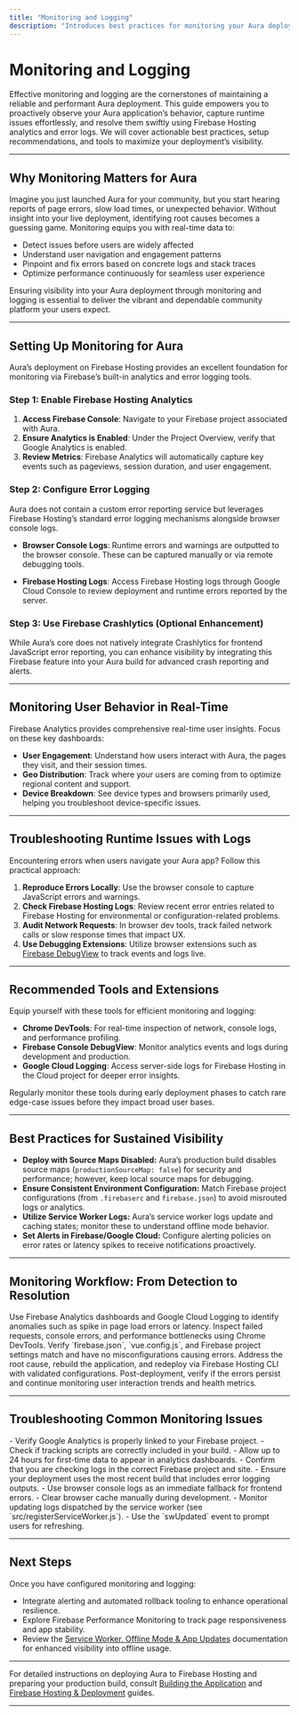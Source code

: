 ```yaml
---
title: "Monitoring and Logging"
description: "Introduces best practices for monitoring your Aura deployment using Firebase Hosting analytics and error logs. Explains how to use browser and Firebase tools to detect, log, and resolve runtime issues. Recommends extensions and setups for effective visibility."
---
```


# Monitoring and Logging

Effective monitoring and logging are the cornerstones of maintaining a reliable and performant Aura deployment. This guide empowers you to proactively observe your Aura application’s behavior, capture runtime issues effortlessly, and resolve them swiftly using Firebase Hosting analytics and error logs. We will cover actionable best practices, setup recommendations, and tools to maximize your deployment’s visibility.

---

## Why Monitoring Matters for Aura

Imagine you just launched Aura for your community, but you start hearing reports of page errors, slow load times, or unexpected behavior. Without insight into your live deployment, identifying root causes becomes a guessing game. Monitoring equips you with real-time data to:

- Detect issues before users are widely affected
- Understand user navigation and engagement patterns
- Pinpoint and fix errors based on concrete logs and stack traces
- Optimize performance continuously for seamless user experience

Ensuring visibility into your Aura deployment through monitoring and logging is essential to deliver the vibrant and dependable community platform your users expect.

---

## Setting Up Monitoring for Aura

Aura’s deployment on Firebase Hosting provides an excellent foundation for monitoring via Firebase’s built-in analytics and error logging tools.

### Step 1: Enable Firebase Hosting Analytics

1. **Access Firebase Console**: Navigate to your Firebase project associated with Aura.
2. **Ensure Analytics is Enabled**: Under the Project Overview, verify that Google Analytics is enabled.
3. **Review Metrics**: Firebase Analytics will automatically capture key events such as pageviews, session duration, and user engagement.

### Step 2: Configure Error Logging

Aura does not contain a custom error reporting service but leverages Firebase Hosting’s standard error logging mechanisms alongside browser console logs.

- **Browser Console Logs**: Runtime errors and warnings are outputted to the browser console. These can be captured manually or via remote debugging tools.
  
- **Firebase Hosting Logs**: Access Firebase Hosting logs through Google Cloud Console to review deployment and runtime errors reported by the server.

### Step 3: Use Firebase Crashlytics (Optional Enhancement)

While Aura’s core does not natively integrate Crashlytics for frontend JavaScript error reporting, you can enhance visibility by integrating this Firebase feature into your Aura build for advanced crash reporting and alerts.

---

## Monitoring User Behavior in Real-Time

Firebase Analytics provides comprehensive real-time user insights. Focus on these key dashboards:

- **User Engagement**: Understand how users interact with Aura, the pages they visit, and their session times.
- **Geo Distribution**: Track where your users are coming from to optimize regional content and support.
- **Device Breakdown**: See device types and browsers primarily used, helping you troubleshoot device-specific issues.

---

## Troubleshooting Runtime Issues with Logs

Encountering errors when users navigate your Aura app? Follow this practical approach:

1. **Reproduce Errors Locally**: Use the browser console to capture JavaScript errors and warnings.
2. **Check Firebase Hosting Logs**: Review recent error entries related to Firebase Hosting for environmental or configuration-related problems.
3. **Audit Network Requests**: In browser dev tools, track failed network calls or slow response times that impact UX.
4. **Use Debugging Extensions**: Utilize browser extensions such as [Firebase DebugView](https://firebase.google.com/docs/analytics/debugview) to track events and logs live.

---

## Recommended Tools and Extensions

Equip yourself with these tools for efficient monitoring and logging:

- **Chrome DevTools**: For real-time inspection of network, console logs, and performance profiling.
- **Firebase Console DebugView**: Monitor analytics events and logs during development and production.
- **Google Cloud Logging**: Access server-side logs for Firebase Hosting in the Cloud project for deeper error insights.

<Tip>
Regularly monitor these tools during early deployment phases to catch rare edge-case issues before they impact broad user bases.
</Tip>

---

## Best Practices for Sustained Visibility

- **Deploy with Source Maps Disabled:** Aura’s production build disables source maps (`productionSourceMap: false`) for security and performance; however, keep local source maps for debugging.
- **Ensure Consistent Environment Configuration:** Match Firebase project configurations (from `.firebaserc` and `firebase.json`) to avoid misrouted logs or analytics.
- **Utilize Service Worker Logs:** Aura’s service worker logs update and caching states; monitor these to understand offline mode behavior.
- **Set Alerts in Firebase/Google Cloud:** Configure alerting policies on error rates or latency spikes to receive notifications proactively.

---

## Monitoring Workflow: From Detection to Resolution

<Steps>
<Step title="Detect Issues Using Firebase Analytics and Hosting Logs">
Use Firebase Analytics dashboards and Google Cloud Logging to identify anomalies such as spike in page load errors or latency.
</Step>
<Step title="Diagnose via Browser Debugging Tools">
Inspect failed requests, console errors, and performance bottlenecks using Chrome DevTools.
</Step>
<Step title="Correlate Errors with Deployment Configuration">
Verify `firebase.json`, `vue.config.js`, and Firebase project settings match and have no misconfigurations causing errors.
</Step>
<Step title="Apply Fixes and Redeploy">
Address the root cause, rebuild the application, and redeploy via Firebase Hosting CLI with validated configurations.
</Step>
<Step title="Validate Resolution and Monitor Continuously">
Post-deployment, verify if the errors persist and continue monitoring user interaction trends and health metrics.
</Step>
</Steps>

---

## Troubleshooting Common Monitoring Issues

<AccordionGroup title="Troubleshooting Common Monitoring and Logging Problems">
<Accordion title="Firebase Analytics Not Showing Data">
- Verify Google Analytics is properly linked to your Firebase project.
- Check if tracking scripts are correctly included in your build.
- Allow up to 24 hours for first-time data to appear in analytics dashboards.
</Accordion>
<Accordion title="No Error Logs Found in Firebase Hosting">
- Confirm that you are checking logs in the correct Firebase project and site.
- Ensure your deployment uses the most recent build that includes error logging outputs.
- Use browser console logs as an immediate fallback for frontend errors.
</Accordion>
<Accordion title="Service Worker Cache Issues Leading to Stale Content">
- Clear browser cache manually during development.
- Monitor updating logs dispatched by the service worker (see `src/registerServiceWorker.js`).
- Use the `swUpdated` event to prompt users for refreshing.
</Accordion>
</AccordionGroup>

---

## Next Steps

Once you have configured monitoring and logging:

- Integrate alerting and automated rollback tooling to enhance operational resilience.
- Explore Firebase Performance Monitoring to track page responsiveness and app stability.
- Review the [Service Worker, Offline Mode & App Updates](https://docs.example.com/deployment/operations-monitoring-maintenance/service-worker-pwa-updates) documentation for enhanced visibility into offline usage.

---

For detailed instructions on deploying Aura to Firebase Hosting and preparing your production build, consult [Building the Application](../prod-deployment-workflow/build-process) and [Firebase Hosting & Deployment](../prod-deployment-workflow/firebase-hosting-deploy) guides.

---